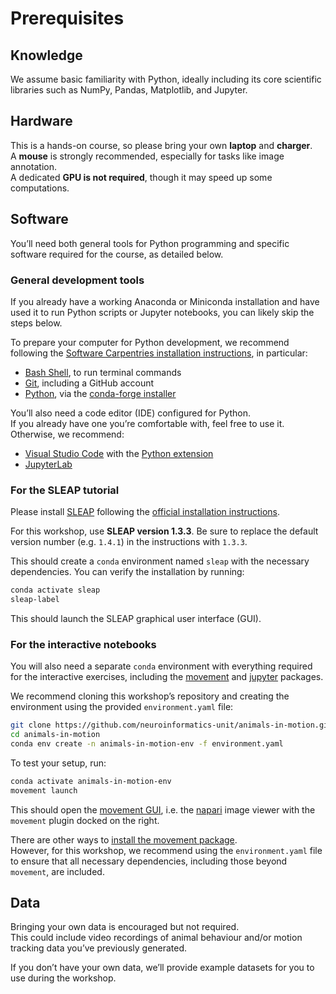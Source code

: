 # Prerequisites {#sec-prerequisites}

## Knowledge

We assume basic familiarity with Python, ideally including its core scientific libraries such as NumPy, Pandas, Matplotlib, and Jupyter.

## Hardware

This is a hands-on course, so please bring your own **laptop** and **charger**.  
A **mouse** is strongly recommended, especially for tasks like image annotation.  
A dedicated **GPU is not required**, though it may speed up some computations.

## Software

You'll need both general tools for Python programming and specific software required for the course, as detailed below.

### General development tools {#sec-install-devtools}

::: {.callout-note}  
If you already have a working Anaconda or Miniconda installation and have used it to run Python scripts or Jupyter notebooks, you can likely skip the steps below.  
:::

To prepare your computer for Python development, we recommend following the [Software Carpentries installation instructions](https://carpentries.github.io/workshop-template/install_instructions), in particular:

- [Bash Shell](https://carpentries.github.io/workshop-template/install_instructions/#shell), to run terminal commands
- [Git](https://carpentries.github.io/workshop-template/install_instructions/#git), including a GitHub account
- [Python](https://carpentries.github.io/workshop-template/install_instructions/#python), via the [conda-forge installer](https://conda-forge.org/download/)

You'll also need a code editor (IDE) configured for Python.  
If you already have one you're comfortable with, feel free to use it. Otherwise, we recommend:

- [Visual Studio Code](https://code.visualstudio.com/) with the [Python extension](https://marketplace.visualstudio.com/items?itemName=ms-python.python)
- [JupyterLab](https://jupyter.org/install)

### For the SLEAP tutorial {#sec-install-sleap}

Please install [SLEAP](https://sleap.ai/) following the [official installation instructions](https://sleap.ai/installation.html).

::: {.callout-note}  
For this workshop, use **SLEAP version 1.3.3**. Be sure to replace the default version number (e.g. `1.4.1`) in the instructions with `1.3.3`.  
:::

This should create a `conda` environment named `sleap` with the necessary dependencies. You can verify the installation by running:

```bash
conda activate sleap
sleap-label
```

This should launch the SLEAP graphical user interface (GUI).

### For the interactive notebooks {#sec-install-movement}

You will also need a separate `conda` environment with everything required for the interactive exercises, including the [movement](https://movement.neuroinformatics.dev/) and [jupyter](https://jupyter.org/) packages.

We recommend cloning this workshop's repository and creating the environment using the provided `environment.yaml` file:

```bash
git clone https://github.com/neuroinformatics-unit/animals-in-motion.git
cd animals-in-motion
conda env create -n animals-in-motion-env -f environment.yaml
```

To test your setup, run:

```bash
conda activate animals-in-motion-env
movement launch
```

This should open the [movement GUI](https://movement.neuroinformatics.dev/user_guide/gui.html), i.e. the [napari](https://napari.org/) image viewer with the `movement` plugin docked on the right.

::: {.callout-note}  
There are other ways to [install the movement package](https://movement.neuroinformatics.dev/user_guide/installation.html).  
However, for this workshop, we recommend using the `environment.yaml` file to ensure that all necessary dependencies, including those beyond `movement`, are included.  
:::

## Data

Bringing your own data is encouraged but not required.  
This could include video recordings of animal behaviour and/or motion tracking data you've previously generated.

If you don't have your own data, we'll provide example datasets for you to use during the workshop.

